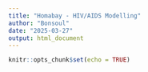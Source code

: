 ```yaml
---
title: "Homabay - HIV/AIDS Modelling"
author: "Bonsoul"
date: "2025-03-27"
output: html_document
---
```


```r
knitr::opts_chunk$set(echo = TRUE)
```




